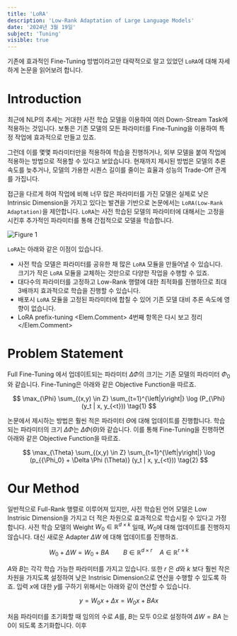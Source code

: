 ```yaml
---
title: 'LoRA'
description: 'Low-Rank Adaptation of Large Language Models'
date: '2024년 3월 19일'
subject: 'Tuning'
visible: true
---
```



기존에 효과적인 Fine-Tuning 방법이라고만 대략적으로 알고 있었던 `LoRA`에 대해 자세하게 논문을 읽어보려 합니다.

# Introduction 

최근에 NLP의 추세는 거대한 사전 학습 모델을 이용하여 여러 Down-Stream Task에 적용하는 것입니다.
보통은 기존 모델의 모든 파라미터를 Fine-Tuning을 이용하여 특정 작업에 효과적으로 만들고 있죠.

그런데 이를 몇몇 파라미터만을 적용하여 학습을 진행하거나, 외부 모델을 붙여 작업에 적용하는 방법으로 적용할 수 있다고 보았습니다.
현재까지 제시된 방법은 모델의 추론 속도를 늦추거나, 모델의 가용한 시퀀스 길이를 줄이는 효율과 성능의 Trade-Off 관계를 가집니다.

접근을 다르게 하여 작업에 비해 너무 많은 파라미터를 가진 모델은 실제로 낮은 Intrinsic Dimension을 가지고 있다는 발견을 기반으로 
논문에서는 `LoRA(Low-Rank Adaptation)`을 제안합니다.
`LoRA`는 사전 학습된 모델의 파라미터에 대해서는 고정을 시킨후 추가적인 파라미터를 통해 간접적으로 모델을 학습합니다.

![Figure 1](figure1.png)

`LoRA`는 아래와 같은 이점이 있습니다.
* 사전 학습 모델은 파라미터를 공유한 채 많은 `LoRA` 모듈을 만들어낼 수 있습니다.  
크기가 작은 `LoRA` 모듈을 교체하는 것만으로 다양한 작업을 수행할 수 있죠.
* 대다수의 파라미터를 고정하고 Low-Rank 행렬에 대한 최적화를 진행하므로 최대 3배까지 효과적으로 학습을 진행할 수 있습니다.
* 배포시 `LoRA` 모듈을 고정된 파라미터에 합칠 수 있어 기존 모델 대비 추론 속도에 영향이 없습니다.
* LoRA prefix-tuning <Elem.Comment> 4번째 항목은 다시 보고 정리</Elem.Comment>

# Problem Statement

Full Fine-Tuning 에서 업데이트되는 파라미터 $\Delta \Phi$의 크기는 기존 모델의 파라미터 $\Phi_0$와 같습니다. 
Fine-Tuning은 아래와 같은 Objective Function을 따르죠.

$$
\max_{\Phi} \sum_{(x,y) \in Z} \sum_{t=1}^{\left|y\right|} \log (P_{\Phi} (y_t | x, y_{<t})) \tag{1}
$$

논문에서 제시하는 방법은 훨씬 적은 파라미터 $\Theta$에 대해 업데이트를 진행합니다. 
학습되는 파라미터의 크기 $\Delta \Phi$는 $\Delta \Phi (\Theta)$와 같습니다.
이를 통해 Fine-Tuning을 진행하면 아래와 같은 Objective Function을 따르죠.

$$
\max_{\Theta} \sum_{(x,y) \in Z} \sum_{t=1}^{\left|y\right|} \log (p_{{\Phi_0} + \Delta \Phi (\Theta)} (y_t | x, y_{<t})) \tag{2}
$$

# Our Method

일반적으로 Full-Rank 행렬로 이루어져 있지만, 사전 학습된 언어 모델은 Low Instrisic Dimension을 가지고 더 적은 차원으로 효과적으로 학습시킬 수 있다고 가정합니다.
사전 학습 모델의 Weight $W_0 \in \mathbb{R}^{d \times k}$ 일때, $W_0$에 대해 업데이트를 진행하지 않습니다.
대신 새로운 Adapter $\Delta W$ 에 대해 업데이트를 진행하죠.

$$
W_0 + \Delta W = W_0 + B A \qquad B \in \mathbb{R} ^{d \times r} \quad A \in \mathbb{R} ^ {r \times k} \tag{3}
$$

$A$와 $B$는 각각 학습 가능한 파라미터를 가지고 있습니다.
또한 $r$ 은 $d$와 $k$ 보다 훨씬 작은 차원을 가지도록 설정하여 낮은 Instrisic Dimension으로 연산을 수행할 수 있도록 하죠.
입력 $x$에 대한 $y$를 구하기 위해서는 아래와 같이 연산할 수 있습니다.

$$
y = W_0 x + \Delta x = W_0 x + B A x \tag{4}
$$

처음 파라미터를 초기화할 때 임의의 수로 $A$를, $B$는 모두 0으로 설정하여 $\Delta W = BA$ 는 0이 되도록 초기화합니다.
이후 

